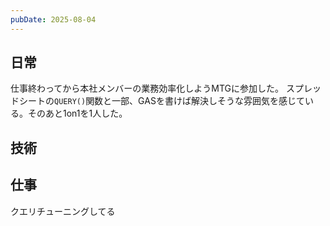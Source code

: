 ```yaml
---
pubDate: 2025-08-04
---
```



## 日常

仕事終わってから本社メンバーの業務効率化しようMTGに参加した。
スプレッドシートの`QUERY()`関数と一部、GASを書けば解決しそうな雰囲気を感じている。そのあと1on1を1人した。

## 技術


## 仕事

クエリチューニングしてる


